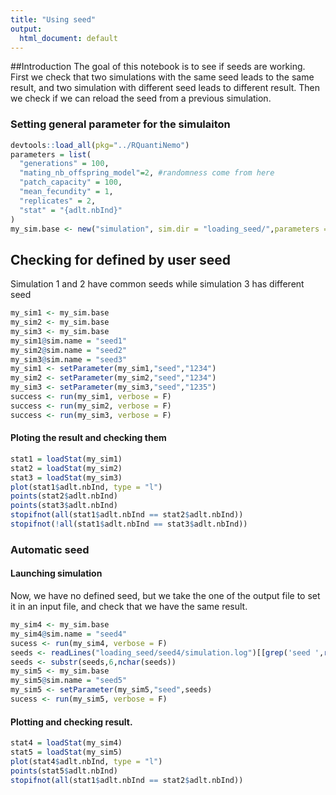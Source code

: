 ```yaml
---
title: "Using seed"
output:
  html_document: default
---
```


##Introduction
The goal of this notebook is to see if seeds are working. First we check that two simulations with the same seed leads to the same result, and two simulation with different seed leads to different result.
Then we check if we can reload the seed from a previous simulation. 

### Setting general parameter for the simulaiton
```r
devtools::load_all(pkg="../RQuantiNemo")
parameters = list(
  "generations" = 100,
  "mating_nb_offspring_model"=2, #randomness come from here
  "patch_capacity" = 100,
  "mean_fecundity" = 1,
  "replicates" = 2,
  "stat" = "{adlt.nbInd}"
)
my_sim.base <- new("simulation", sim.dir = "loading_seed/",parameters = parameters)
```

## Checking for defined by user seed   
Simulation 1 and 2 have common seeds while simulation 3 has different seed 
```r
my_sim1 <- my_sim.base
my_sim2 <- my_sim.base
my_sim3 <- my_sim.base
my_sim1@sim.name = "seed1"
my_sim2@sim.name = "seed2"
my_sim3@sim.name = "seed3"
my_sim1 <- setParameter(my_sim1,"seed","1234")
my_sim2 <- setParameter(my_sim2,"seed","1234")
my_sim3 <- setParameter(my_sim3,"seed","1235")
success <- run(my_sim1, verbose = F)
success <- run(my_sim2, verbose = F)
success <- run(my_sim3, verbose = F)
```

#### Ploting the result and checking them
```r
stat1 = loadStat(my_sim1)
stat2 = loadStat(my_sim2)
stat3 = loadStat(my_sim3)
plot(stat1$adlt.nbInd, type = "l")
points(stat2$adlt.nbInd)
points(stat3$adlt.nbInd)
stopifnot(all(stat1$adlt.nbInd == stat2$adlt.nbInd))
stopifnot(!all(stat1$adlt.nbInd == stat3$adlt.nbInd))
```

### Automatic seed    
#### Launching simulation
Now, we have no defined seed, but we take the one of the output file to set it in an input file, and check that we have the same result. 
```r
my_sim4 <- my_sim.base
my_sim4@sim.name = "seed4"
sucess <- run(my_sim4, verbose = F)
seeds <- readLines("loading_seed/seed4/simulation.log")[[grep('seed ',readLines("loading_seed/seed4/simulation.log"))]]
seeds <- substr(seeds,6,nchar(seeds))
my_sim5 <- my_sim.base
my_sim5@sim.name = "seed5"
my_sim5 <- setParameter(my_sim5,"seed",seeds)
sucess <- run(my_sim5, verbose = F)
```

#### Plotting and checking result. 
```r
stat4 = loadStat(my_sim4)
stat5 = loadStat(my_sim5)
plot(stat4$adlt.nbInd, type = "l")
points(stat5$adlt.nbInd)
stopifnot(all(stat1$adlt.nbInd == stat2$adlt.nbInd))
```